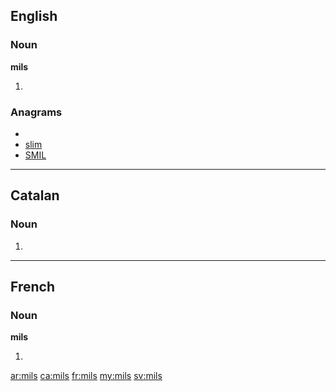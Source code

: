 ==English==

===Noun===
'''mils'''

# {{plural of|[[mil]]}}

===Anagrams===
* {{alphagram|ilms}}
* [[slim#English|slim]]
* [[SMIL#English|SMIL]]

----

==Catalan==

===Noun===
{{ca-noun-form|m|p}}

# {{ca-plural of|mil}}

----

==French==

===Noun===
'''mils''' {{m}}

# {{plural of|[[mil]]|lang=fr}}

[[ar:mils]]
[[ca:mils]]
[[fr:mils]]
[[my:mils]]
[[sv:mils]]